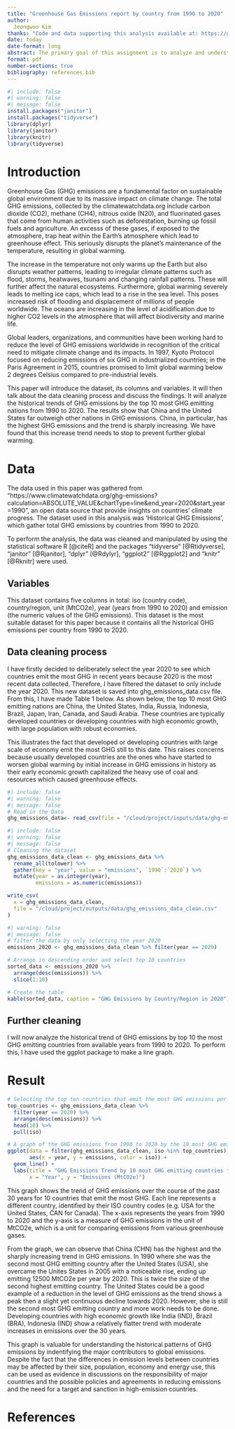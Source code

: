 ```yaml
---
title: "Greenhouse Gas Emissions report by country from 1990 to 2020"
author: 
  Jeongwoo Kim 
thanks: "Code and data supporting this analysis available at: https://github.com/Kjeongwoo99/STA302H_Paper1"
date: today
date-format: long
abstract: The primary goal of this assignment is to analyze and understand the patterns, trends and implications of the historical data of the Greenhouse Gas (GHG) emissions in the world from 1990 to 2020. GHG emissions are threatening the ecosystem of the Earth and it requires collaborate efforts at national level to reduce these emissions. I have identified the nations that emit significant amount of GHG and have created a graph to show the historical trend of GHG emissions by countries. This paper aims to raise concern for the high level of GHG emissions worldwide and call for an action to reduce this. 
format: pdf
number-sections: true
bibliography: references.bib
---
```


```r
#| include: false
#| warning: false
#| message: false
install.packages("janitor")
install.packages("tidyverse")
library(dplyr)
library(janitor)
library(knitr)
library(tidyverse)
```



# Introduction

Greenhouse Gas (GHG) emissions are a fundamental factor on sustainable global environment due to its massive impact on climate change. The total GHG emissions, collected by the climatewatchdata.org include carbon dioxide (CO2), methane (CH4), nitrous oxide (N20), and fluorinated gases that come from human activities such as deforestation, burning up fossil fuels and agriculture. An excesss of these gases, if exposed to the atmosphere, trap heat within the Earth's atmosphere which lead to greenhouse effect. This seriously disrupts the planet's maintenance of the temperature, resulting in global warming. 

The increase in the temperature not only warms up the Earth but also disrupts weather patterns, leading to irregular climate patterns such as flood, storms, heatwaves, tsunami and changing rainfall patterns. These will further affect the natural ecosystems. Furthermore, global warming severely leads to melting ice caps, which lead to a rise in the sea level. This poses increased risk of flooding and displacement of millions of people worldwide. The oceans are increasing in the level of acidification due to higher CO2 levels in the atmosphere that will affect biodiversity and marine life. 

Global leaders, organizations, and communities have been working hard to reduce the level of GHG emissions worldwide in recognition of the critical need to mitigate climate change and its impacts. In 1997, Kyoto Protocol focused on reducing emissions of six GHG in industrialized countries; in the Paris Agreement in 2015, countries promised to limit global warming below 2 degrees Celsius compared to pre-industrial levels. 

This paper will introduce the dataset, its columns and variables. It will then talk about the data cleaning process and discuss the findings. It will analyze the historical trends of GHG emissions by the top 10 most GHG emitting nations from 1990 to 2020. The results show that China and the United States far outweigh other nations in GHG emissions. China, in particular, has the highest GHG emissions and the trend is sharply increasing. We have found that this increase trend needs to stop to prevent further global warming. 


# Data {#sec-data}

The data used in this paper was gathered from "https://www.climatewatchdata.org/ghg-emissions?calculation=ABSOLUTE_VALUE&chartType=line&end_year=2020&start_year=1990", an open data source that provide insights on countries' climate progress. The dataset used in this analysis was 'Historical GHG Emissions', which gather total GHG emissions by countries from 1990 to 2020. 

To perform the analysis, the data was cleaned and manipulated by using the statistical software R [@citeR] and the packages "tidyverse" [@Rtidyverse], "janitor" [@Rjanitor], "dplyr" [@Rdylyr], "ggplot2" [@Rggplot2] and "knitr" [@Rknitr] were used. 

## Variables {#sec-data}

This dataset contains five columns in total: iso (country code), country/region, unit (MtCO2e), year (years from 1990 to 2020) and emission (the numeric values of the GHG emissions). This dataset is the most suitable dataset for this paper because it contains all the historical GHG emissions per country from 1990 to 2020. 

## Data cleaning process

I have firstly decided to deliberately select the year 2020 to see which countries emit the most GHG in recent years because 2020 is the most recent data collected. Therefore, I have filtered the dataset to only include the year 2020. This new dataset is saved into ghg_emissions_data.csv file. From this, I have made Table 1 below. As shown below, the top 10 most GHG emitting nations are China, the United States, India, Russia, Indonesia, Brazil, Japan, Iran, Canada, and Saudi Arabia. These countries are typically developed countries or developing countries with high economic growth, with large population with robust economies. 

This illustrates the fact that developed or developing countries with large scale of economy emit the most GHG still to this date. This raises concerns because usually developed countries are the ones who have started to worsen global warming by initial increase in GHG emissions in history as their early economic growth capitalized the heavy use of coal and resources which caused greenhouse effects. 

```r
#| include: false
#| warning: false
#| message: false
# Read in the Data
ghg_emissions_data<- read_csv(file = "/cloud/project/inputs/data/ghg-emissions.csv", show_col_types = FALSE)
```


```r
#| include: false
#| warning: false
#| message: false
# Cleaning the dataset 
ghg_emissions_data_clean <- ghg_emissions_data %>%
  rename_all(tolower) %>%
  gather(key = "year", value = "emissions", `1990`:`2020`) %>%
  mutate(year = as.integer(year),
         emissions = as.numeric(emissions))

write_csv(
  x = ghg_emissions_data_clean, 
  file = "/cloud/project/outputs/data/ghg_emissions_data_clean.csv"
) 
```


```r
#| warning: false
#| message: false
# filter the data by only selecting the year 2020
emissions_2020 <- ghg_emissions_data_clean %>% filter(year == 2020)

# Arrange in descending order and select top 10 countries
sorted_data <- emissions_2020 %>%
  arrange(desc(emissions)) %>%
  slice(1:10)

# Create the table
kable(sorted_data, caption = "GHG Emissions by Country/Region in 2020")
```

## Further cleaning 

I will now analyze the historical trend of GHG emissions by top 10 the most GHG emitting countries from available years from 1990 to 2020. To perform this, I have used the ggplot package to make a line graph. 

# Result 

```r
# Selecting the top ten countries that emit the most GHG emissions per year. This is because about 60% of total emissions come from 10 countries. 
top_countries <- ghg_emissions_data_clean %>%
  filter(year == 2020) %>%
  arrange(desc(emissions)) %>%
  head(10) %>%
  pull(iso)

# A graph of the GHG emissions from 1990 to 2020 by the 10 most GHG emitting countries 
ggplot(data = filter(ghg_emissions_data_clean, iso %in% top_countries), 
       aes(x = year, y = emissions, color = iso)) +
  geom_line() +
  labs(title = "GHG Emissions Trend by 10 most GHG emitting countries from 1990-2020",
       x = "Year", y = "Emissions (MtCO2e)")
```

This graph shows the trend of GHG emissions over the course of the past 30 years for 10 countries that emit the most GHG. Each line represents a different country, identified by their ISO country codes (e.g. USA for the United States, CAN for Canada). The x-axis represents the years from 1990 to 2020 and the y-axis is a measure of GHG emissions in the unit of MtCO2e, which is a unit for comparing emissions from various greenhouse gases. 

From the graph, we can observe that China (CHN) has the highest and the sharply increasing trend in GHG emissions. In 1990 where she was the second most GHG emitting country after the United States (USA), she overcame the Unites States in 2005 with a noticeable rise, ending up emitting 12500 MtCO2e per year by 2020. This is twice the size of the second highest emitting country. The United States could be a good example of a reduction in the level of GHG emissions as the trend shows a peak then a slight yet continuous decline towards 2020. However, she is still the second most GHG emitting country and more work needs to be done. Developing countries with high economic growth like India (IND), Brazil (BRA), Indonesia (IND) show a relatively flatter trend with moderate increases in emissions over the 30 years. 

This graph is valuable for understanding the historical patterns of GHG emissions by indentifying the major contributors to global emissions. Despite the fact that the differences in emission levels between countries may be affected by their size, population, economy and energy use, this can be used as evidence in discussions on the responsibility of major countries and the possible policies and agreements in reducing emissions and the need for a target and sanction in high-emission countries. 

\newpage

# References


